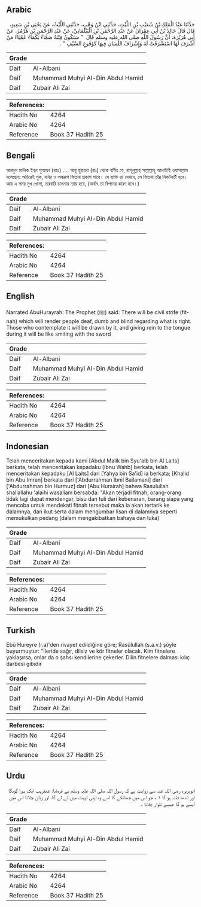 ## Arabic


<div dir="rtl" lang="ar" style={{fontSize:'larger',backgroundColor:'#f8f9fa',padding:20}}>
حَدَّثَنَا عَبْدُ الْمَلِكِ بْنُ شُعَيْبِ بْنِ اللَّيْثِ، حَدَّثَنِي ابْنُ وَهْبٍ، حَدَّثَنِي اللَّيْثُ، عَنْ يَحْيَى بْنِ سَعِيدٍ، قَالَ قَالَ خَالِدُ بْنُ أَبِي عِمْرَانَ عَنْ عَبْدِ الرَّحْمَنِ بْنِ الْبَيْلَمَانِيِّ، عَنْ عَبْدِ الرَّحْمَنِ بْنِ هُرْمُزَ، عَنْ أَبِي هُرَيْرَةَ، أَنَّ رَسُولَ اللَّهِ صلى الله عليه وسلم قَالَ ‏ "‏ سَتَكُونُ فِتْنَةٌ صَمَّاءُ بَكْمَاءُ عَمْيَاءُ مَنْ أَشْرَفَ لَهَا اسْتَشْرَفَتْ لَهُ وَإِشْرَافُ اللِّسَانِ فِيهَا كَوُقُوعِ السَّيْفِ ‏"‏ ‏.‏
</div>
<div style={{backgroundColor:'#f8f9fa',padding:20, marginBottom: 10}}><table> <thead> <tr> <th>Grade</th> <th></th> </tr> </thead> <tbody> <tr><td>Daif</td><td>Al-Albani</td></tr><tr><td>Daif</td><td>Muhammad Muhyi Al-Din Abdul Hamid</td></tr><tr><td>Daif</td><td>Zubair Ali Zai</td></tr></tbody></table><table> <thead> <tr> <th>References:</th> <th></th> </tr> </thead> <tbody><tr><td>Hadith No</td><td>4264</td></tr><tr><td>Arabic No</td><td>4264</td></tr><tr><td>Reference</td><td>Book 37 Hadith 25</td></tr></tbody></table></div>

## Bengali


<div dir="ltr" lang="bn" style={{fontSize:'larger',backgroundColor:'#f8f9fa',padding:20}}>
আবদুল মালিক ইব্‌ন শুআয়ব (রহঃ) .... আবূ হুরায়রা (রাঃ) থেকে বর্ণিত যে, রাসূলুল্লাহ্‌ সাল্লাল্লাহু আলাইহি ওয়াসাল্লাম বলেছেনঃ অচিরেই মুক, বধির ও অন্ধরূপ ফিতনা প্রকাশ পাবে। যে ব্যক্তি তা দেখবে, সে ফিতনা তাঁর নিকটবর্তী হবে। আর এ সময় মুখ খোলা, তরবারি চালনার ন্যায় হবে, (অর্থাৎ তা বিপদের কারণ হবে।)
</div>
<div style={{backgroundColor:'#f8f9fa',padding:20, marginBottom: 10}}><table> <thead> <tr> <th>Grade</th> <th></th> </tr> </thead> <tbody> <tr><td>Daif</td><td>Al-Albani</td></tr><tr><td>Daif</td><td>Muhammad Muhyi Al-Din Abdul Hamid</td></tr><tr><td>Daif</td><td>Zubair Ali Zai</td></tr></tbody></table><table> <thead> <tr> <th>References:</th> <th></th> </tr> </thead> <tbody><tr><td>Hadith No</td><td>4264</td></tr><tr><td>Arabic No</td><td>4264</td></tr><tr><td>Reference</td><td>Book 37 Hadith 25</td></tr></tbody></table></div>

## English


<div dir="ltr" lang="en" style={{fontSize:'larger',backgroundColor:'#f8f9fa',padding:20}}>
Narrated AbuHurayrah: The Prophet (ﷺ) said: There will be civil strife (fitnah) which will render people deaf, dumb and blind regarding what is right. Those who contemplate it will be drawn by it, and giving rein to the tongue during it will be like smiting with the sword
</div>
<div style={{backgroundColor:'#f8f9fa',padding:20, marginBottom: 10}}><table> <thead> <tr> <th>Grade</th> <th></th> </tr> </thead> <tbody> <tr><td>Daif</td><td>Al-Albani</td></tr><tr><td>Daif</td><td>Muhammad Muhyi Al-Din Abdul Hamid</td></tr><tr><td>Daif</td><td>Zubair Ali Zai</td></tr></tbody></table><table> <thead> <tr> <th>References:</th> <th></th> </tr> </thead> <tbody><tr><td>Hadith No</td><td>4264</td></tr><tr><td>Arabic No</td><td>4264</td></tr><tr><td>Reference</td><td>Book 37 Hadith 25</td></tr></tbody></table></div>

## Indonesian


<div dir="ltr" lang="id" style={{fontSize:'larger',backgroundColor:'#f8f9fa',padding:20}}>
Telah menceritakan kepada kami [Abdul Malik bin Syu'aib bin Al Laits] berkata, telah menceritakan kepadaku [Ibnu Wahb] berkata, telah menceritakan kepadaku [Al Laits] dari [Yahya bin Sa'id] ia berkata; [Khalid bin Abu Imran] berkata dari ['Abdurrahman Ibnil Bailamani] dari ['Abdurrahman bin Hurmuz] dari [Abu Hurairah] bahwa Rasulullah shallallahu 'alaihi wasallam bersabda: "Akan terjadi fitnah, orang-orang tidak lagi dapat mendengar, bisu dan tuli dari kebenaran, barang siapa yang mencoba untuk mendekati fitnah tersebut maka ia akan tertarik ke dalamnya, dan ikut serta dalam mengumbar lisan di dalamnya seperti memukulkan pedang (dalam mengakibatkan bahaya dan luka)
</div>
<div style={{backgroundColor:'#f8f9fa',padding:20, marginBottom: 10}}><table> <thead> <tr> <th>Grade</th> <th></th> </tr> </thead> <tbody> <tr><td>Daif</td><td>Al-Albani</td></tr><tr><td>Daif</td><td>Muhammad Muhyi Al-Din Abdul Hamid</td></tr><tr><td>Daif</td><td>Zubair Ali Zai</td></tr></tbody></table><table> <thead> <tr> <th>References:</th> <th></th> </tr> </thead> <tbody><tr><td>Hadith No</td><td>4264</td></tr><tr><td>Arabic No</td><td>4264</td></tr><tr><td>Reference</td><td>Book 37 Hadith 25</td></tr></tbody></table></div>

## Turkish


<div dir="ltr" lang="tr" style={{fontSize:'larger',backgroundColor:'#f8f9fa',padding:20}}>
Ebû Hureyre (r.a)'den rivayet edildiğine göre; Rasûlullah (s.a.v.) şöyle buyurmuştur: "İleride sağır, dilsiz ve kör fitneler olacak. Kim fitnelere yaklaşırsa, onlar da o şahsı kendilerine çekerler. Dilin fitnelere dalması kılıç darbesi gibidir
</div>
<div style={{backgroundColor:'#f8f9fa',padding:20, marginBottom: 10}}><table> <thead> <tr> <th>Grade</th> <th></th> </tr> </thead> <tbody> <tr><td>Daif</td><td>Al-Albani</td></tr><tr><td>Daif</td><td>Muhammad Muhyi Al-Din Abdul Hamid</td></tr><tr><td>Daif</td><td>Zubair Ali Zai</td></tr></tbody></table><table> <thead> <tr> <th>References:</th> <th></th> </tr> </thead> <tbody><tr><td>Hadith No</td><td>4264</td></tr><tr><td>Arabic No</td><td>4264</td></tr><tr><td>Reference</td><td>Book 37 Hadith 25</td></tr></tbody></table></div>

## Urdu


<div dir="rtl" lang="ur" style={{fontSize:'larger',backgroundColor:'#f8f9fa',padding:20}}>
ابوہریرہ رضی اللہ عنہ سے روایت ہے کہ رسول اللہ صلی اللہ علیہ وسلم نے فرمایا: عنقریب ایک بہرا گونگا اور اندھا فتنہ ہو گا ۱؎ جو اس میں جھانکے گا اسے وہ اپنی لپیٹ میں لے لے گا، اور زبان چلانا اس میں ایسے ہو گا جیسے تلوار چلانا ۔
</div>
<div style={{backgroundColor:'#f8f9fa',padding:20, marginBottom: 10}}><table> <thead> <tr> <th>Grade</th> <th></th> </tr> </thead> <tbody> <tr><td>Daif</td><td>Al-Albani</td></tr><tr><td>Daif</td><td>Muhammad Muhyi Al-Din Abdul Hamid</td></tr><tr><td>Daif</td><td>Zubair Ali Zai</td></tr></tbody></table><table> <thead> <tr> <th>References:</th> <th></th> </tr> </thead> <tbody><tr><td>Hadith No</td><td>4264</td></tr><tr><td>Arabic No</td><td>4264</td></tr><tr><td>Reference</td><td>Book 37 Hadith 25</td></tr></tbody></table></div>